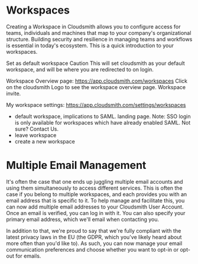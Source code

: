 

# Workspaces

Creating a Workspace in Cloudsmith allows you to configure access for teams, individuals and machines that map to your company's organizational structure. Building security and resilience in managing teams and workflows is essential in today's ecosystem. This is a quick introduction to your workspaces.

Set as default workspace
Caution
This will set cloudsmith as your default workspace, and will be where you are redirected to on login.

Workspace Overview page: https://app.cloudsmith.com/workspaces
Click on the cloudsmith Logo to see the workspace overview page.
Workspace invite.

My workspace settings: https://app.cloudsmith.com/settings/workspaces
- default workspace, implications to SAML. landing page. Note: SSO login is only available for workspaces which have already enabled SAML. Not sure? Contact Us.
- leave workspace
- create a new workspace


# Multiple Email Management

It's often the case that one ends up juggling multiple email accounts and using them simultaneously to access different services. This is often the case if you belong to multiple workspaces, and each provides you with an email address that is specific to it. To help manage and facilitate this, you can now add multiple email addresses to your Cloudsmith User Account. Once an email is verified, you can log in with it. You can also specify your primary email address, which we'll email when contacting you.

In addition to that, we're proud to say that we're fully compliant with the latest privacy laws in the EU (the GDPR, which you've likely heard about more often than you'd like to). As such, you can now manage your email communication preferences and choose whether you want to opt-in or opt-out for emails.


